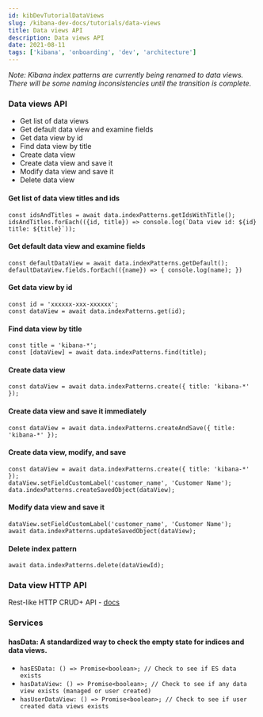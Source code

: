 ```yaml
---
id: kibDevTutorialDataViews
slug: /kibana-dev-docs/tutorials/data-views
title: Data views API
description: Data views API
date: 2021-08-11
tags: ['kibana', 'onboarding', 'dev', 'architecture']
---
```


*Note: Kibana index patterns are currently being renamed to data views. There will be some naming inconsistencies until the transition is complete.*

### Data views API

- Get list of data views
- Get default data view and examine fields
- Get data view by id
- Find data view by title
- Create data view
- Create data view and save it
- Modify data view and save it
- Delete data view

#### Get list of data view titles and ids

```
const idsAndTitles = await data.indexPatterns.getIdsWithTitle();
idsAndTitles.forEach(({id, title}) => console.log(`Data view id: ${id} title: ${title}`));
```

#### Get default data view and examine fields

```
const defaultDataView = await data.indexPatterns.getDefault();
defaultDataView.fields.forEach(({name}) => { console.log(name); })
```

#### Get data view by id

```
const id = 'xxxxxx-xxx-xxxxxx';
const dataView = await data.indexPatterns.get(id);
```

#### Find data view by title

```
const title = 'kibana-*';
const [dataView] = await data.indexPatterns.find(title);
```

#### Create data view

```
const dataView = await data.indexPatterns.create({ title: 'kibana-*' });
```

#### Create data view and save it immediately

```
const dataView = await data.indexPatterns.createAndSave({ title: 'kibana-*' });
```

#### Create data view, modify, and save

```
const dataView = await data.indexPatterns.create({ title: 'kibana-*' });
dataView.setFieldCustomLabel('customer_name', 'Customer Name');
data.indexPatterns.createSavedObject(dataView);
```

#### Modify data view and save it

```
dataView.setFieldCustomLabel('customer_name', 'Customer Name');
await data.indexPatterns.updateSavedObject(dataView);
```

#### Delete index pattern

```
await data.indexPatterns.delete(dataViewId);
```

### Data view HTTP API

Rest-like HTTP CRUD+ API - [docs](https://www.elastic.co/guide/en/kibana/master/data-views-api.html)


### Services

#### **hasData:** A standardized way to check the empty state for indices and data views.
- `hasESData: () => Promise<boolean>; // Check to see if ES data exists`
- `hasDataView: () => Promise<boolean>; // Check to see if any data view exists (managed or user created)`
- `hasUserDataView: () => Promise<boolean>; // Check to see if user created data views exists`
